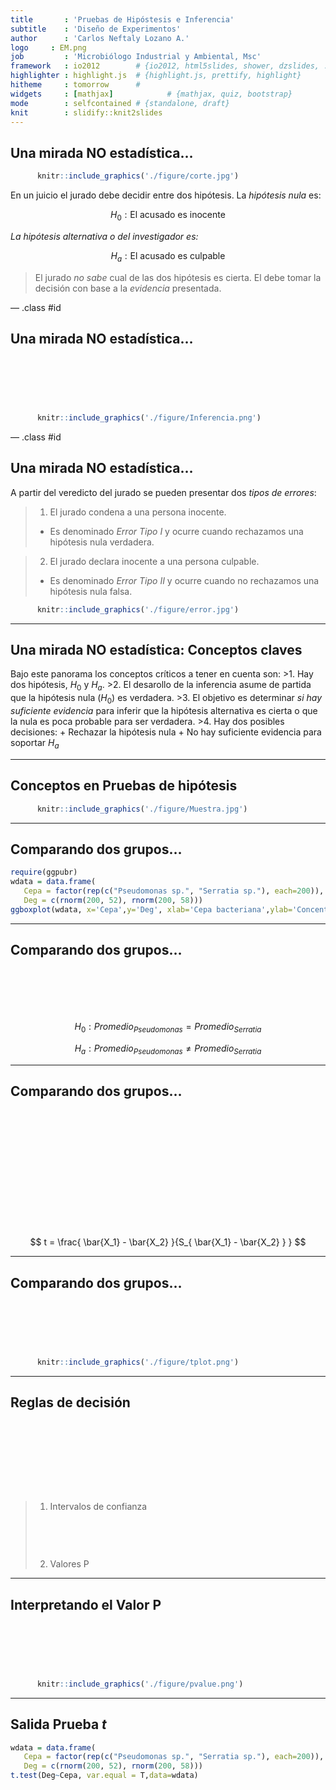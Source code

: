 ```yaml
---
title       : 'Pruebas de Hipóstesis e Inferencia'
subtitle    : 'Diseño de Experimentos'
author      : 'Carlos Neftaly Lozano A.'
logo     : EM.png
job         : 'Microbiólogo Industrial y Ambiental, Msc'
framework   : io2012        # {io2012, html5slides, shower, dzslides, ...}
highlighter : highlight.js  # {highlight.js, prettify, highlight}
hitheme     : tomorrow      # 
widgets     : [mathjax]            # {mathjax, quiz, bootstrap}
mode        : selfcontained # {standalone, draft}
knit        : slidify::knit2slides
---
```


## Una mirada NO estadística...

```r
      knitr::include_graphics('./figure/corte.jpg')
```


En un juicio el jurado debe decidir entre dos hipótesis. La _hipótesis nula_ es: 


$$H_0: \text{El acusado es  inocente}$$

_La hipótesis alternativa o del investigador es:_ 

$$H_a: \text{El acusado es culpable}$$

> El jurado _no sabe_ cual de las dos hipótesis es cierta. El debe tomar la decisión con base a la _evidencia_ presentada. 

--- .class #id 

## Una mirada NO estadística...

<span style="display:block; height: 2cm;"></span>

```r
      knitr::include_graphics('./figure/Inferencia.png')
```

--- .class #id 

## Una mirada NO estadística...

A partir del veredicto del jurado se pueden presentar dos _tipos de errores_: 

> 1. El jurado condena a una persona inocente.
    + Es denominado _Error Tipo I_ y ocurre cuando rechazamos una hipótesis nula      verdadera. 
 

> 2. El jurado declara inocente a una persona culpable.
    + Es denominado _Error Tipo II_ y ocurre cuando no rechazamos una hipótesis nula      falsa.  

```r
      knitr::include_graphics('./figure/error.jpg')
```

---

## Una mirada NO estadística: Conceptos claves

Bajo este panorama los conceptos críticos a tener en cuenta son:
>1. Hay dos hipótesis, $H_0$ y $H_a$.
>2. El desarollo de la inferencia asume de partida que la hipótesis nula ($H_0$) es verdadera. 
>3. El objetivo es determinar _si hay suficiente evidencia_ para inferir que la hipótesis alternativa es cierta o  que la nula es poca probable para ser verdadera. 
>4. Hay dos posibles decisiones: 
 + Rechazar la hipótesis nula
 + No hay suficiente evidencia para soportar $H_a$

---

## Conceptos en Pruebas de hipótesis

```r
      knitr::include_graphics('./figure/Muestra.jpg')
```

---

## Comparando dos grupos... 

```r
require(ggpubr)
wdata = data.frame(
   Cepa = factor(rep(c("Pseudomonas sp.", "Serratia sp."), each=200)),
   Deg = c(rnorm(200, 52), rnorm(200, 58)))
ggboxplot(wdata, x='Cepa',y='Deg', xlab='Cepa bacteriana',ylab='Concentración (ppm)')
```

--- 

## Comparando dos grupos...

<span style="display:block; height: 2cm;"></span>
$$ H_0: Promedio_{Pseudomonas} =  Promedio_{Serratia}$$

$$ H_a: Promedio_{Pseudomonas} \neq  Promedio_{Serratia}$$

---

## Comparando dos grupos...

<span style="display:block; height: 5cm;"></span>


$$ t = \frac{ \bar{X_1} - \bar{X_2} }{S_{ \bar{X_1} -  \bar{X_2} }  } $$




---

## Comparando dos grupos...
<span style="display:block; height: 2cm;"></span>
```r
      knitr::include_graphics('./figure/tplot.png')
```

---

## Reglas de decisión
<span style="display:block; height: 3cm;"></span>

>1. Intervalos de confianza
<span style="display:block; height: 2cm;"></span>
>2. Valores P 

---

## Interpretando el Valor P 

<span style="display:block; height: 2cm;"></span>

```r
      knitr::include_graphics('./figure/pvalue.png')
```

--- 

## Salida Prueba _t_
```r
wdata = data.frame(
   Cepa = factor(rep(c("Pseudomonas sp.", "Serratia sp."), each=200)),
   Deg = c(rnorm(200, 52), rnorm(200, 58)))
t.test(Deg~Cepa, var.equal = T,data=wdata)


```


